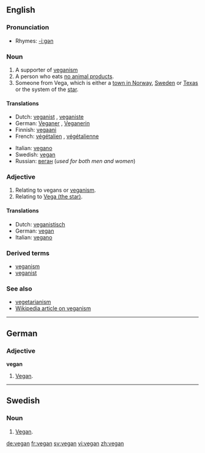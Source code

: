 ==English==

===Pronunciation===
*Rhymes: [[Rhymes:English:-iːɡən|-iːɡən]]

===Noun===
{{en-noun}}
# A supporter of [[veganism]]
# A person who eats [[w:Vegan|no animal product]]s.
# Someone from Vega, which is either a [[w:Vega, Norway|town in Norway]], [[w:Vega, Haninge, Sweden|Sweden]] or [[w:Vega, Texas|Texas]] or the system of the [[w:Vega|star]].

====Translations====
{{trans-top|supporter of veganism}}
{{trans-bottom}}

{{trans-top|person who consumes no animal products}}
*Dutch: [[veganist]] {{m}}, [[veganiste]] {{f}}
*German: [[Veganer]] {{m}}, [[Veganerin]] {{f}}
*Finnish: [[vegaani]]
*French: [[végétalien]] {{m}}, [[végétalienne]] {{f}}
{{trans-mid}}
*Italian: [[vegano]] {{m}}
*Swedish: [[vegan#Swedish|vegan]]
*Russian: [[веган]] {{m}} (''used for both men and women'')
{{trans-bottom}}

===Adjective===
{{en-adj|-}}

# Relating to vegans or [[veganism]].
# Relating to [[w:Vega|Vega (the star)]].

====Translations====
{{top}}
*Dutch: [[veganistisch]] 
*German: [[#German|vegan]]
*Italian: [[vegano]] 
{{mid}}
{{bottom}}

===Derived terms===
*[[veganism]]
*[[veganist]]

===See also===
*[[vegetarianism]]
*[[w:veganism|Wikipedia article on veganism]]

----
==German==
===Adjective===
'''vegan'''

# [[#English|Vegan]].

----
==Swedish==
===Noun===
{{sv-noun-reg-r-c|2=vegane}}

# [[#English|Vegan]].

[[de:vegan]]
[[fr:vegan]]
[[sv:vegan]]
[[vi:vegan]]
[[zh:vegan]]